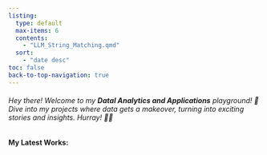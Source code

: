 ```yaml
---
listing:
  type: default
  max-items: 6
  contents:
    - "LLM_String_Matching.qmd"
  sort: 
    - "date desc"
toc: false
back-to-top-navigation: true
---
```


###### Hey there! Welcome to my **Datal Analytics and Applications** playground! 🚀 Dive into my projects where data gets a makeover, turning into exciting stories and insights. Hurray! 🎉✨

#### **My Latest Works:**
